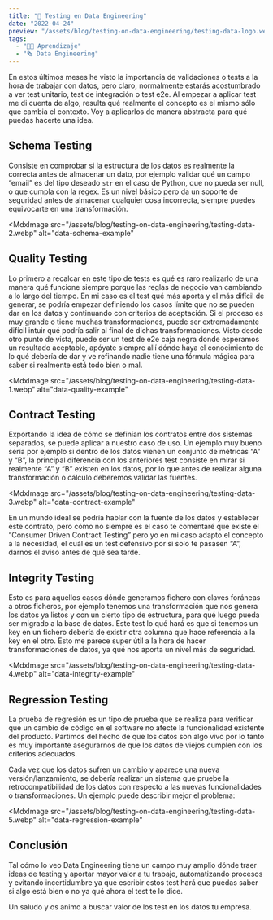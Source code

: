 ```yaml
---
title: "🧪 Testing en Data Engineering"
date: "2022-04-24"
preview: "/assets/blog/testing-on-data-engineering/testing-data-logo.webp"
tags:
  - "👨‍💻 Aprendizaje"
  - "🗞 Data Engineering"
---
```


En estos últimos meses he visto la importancia de validaciones o tests a la hora
de trabajar con datos, pero claro, normalmente estarás acostumbrado a ver test
unitario, test de integración o test e2e. Al empezar a aplicar test me di cuenta
de algo, resulta qué realmente el concepto es el mismo sólo que cambia el
contexto. Voy a aplicarlos de manera abstracta para qué puedas hacerte una idea.

## Schema Testing

Consiste en comprobar si la estructura de los datos es realmente la correcta
antes de almacenar un dato, por ejemplo validar qué un campo “email” es del tipo
deseado `str` en el caso de Python, que no pueda ser null, o que cumpla con la
regex. Es un nivel básico pero da un soporte de seguridad antes de almacenar
cualquier cosa incorrecta, siempre puedes equivocarte en una transformación.

<MdxImage
  src="/assets/blog/testing-on-data-engineering/testing-data-2.webp"
  alt="data-schema-example"
></MdxImage>

## Quality Testing

Lo primero a recalcar en este tipo de tests es qué es raro realizarlo de una
manera qué funcione siempre porque las reglas de negocio van cambiando a lo
largo del tiempo. En mi caso es el test qué más aporta y el más difícil de
generar, se podría empezar definiendo los casos límite que no se pueden dar en
los datos y continuando con criterios de aceptación. Si el proceso es muy grande
o tiene muchas transformaciones, puede ser extremadamente difícil intuir qué
podría salir al final de dichas transformaciones. Visto desde otro punto de
vista, puede ser un test de e2e caja negra donde esperamos un resultado
aceptable, apóyate siempre allí dónde haya el conocimiento de lo qué debería de
dar y ve refinando nadie tiene una fórmula mágica para saber si realmente está
todo bien o mal.

<MdxImage
  src="/assets/blog/testing-on-data-engineering/testing-data-1.webp"
  alt="data-quality-example"
></MdxImage>

## Contract Testing

Exportando la idea de cómo se definían los contratos entre dos sistemas
separados, se puede aplicar a nuestro caso de uso. Un ejemplo muy bueno sería
por ejemplo si dentro de los datos vienen un conjunto de métricas “A” y “B”, la
principal diferencia con los anteriores test consiste en mirar si realmente “A”
y “B” existen en los datos, por lo que antes de realizar alguna transformación o
cálculo deberemos validar las fuentes.

<MdxImage
  src="/assets/blog/testing-on-data-engineering/testing-data-3.webp"
  alt="data-contract-example"
></MdxImage>

En un mundo ideal se podría hablar con la fuente de los datos y establecer este
contrato, pero cómo no siempre es el caso te comentaré que existe el “Consumer
Driven Contract Testing” pero yo en mi caso adapto el concepto a la necesidad,
el cuál es un test defensivo por si solo te pasasen “A”, darnos el aviso antes
de qué sea tarde.

## Integrity Testing

Esto es para aquellos casos dónde generamos fichero con claves foráneas a otros
ficheros, por ejemplo tenemos una transformación que nos genera los datos ya
listos y con un cierto tipo de estructura, para qué luego pueda ser migrado a la
base de datos. Este test lo qué hará es que si tenemos un key en un fichero
debería de existir otra columna que hace referencia a la key en el otro. Esto me
parece super útil a la hora de hacer transformaciones de datos, ya qué nos
aporta un nivel más de seguridad.

<MdxImage
  src="/assets/blog/testing-on-data-engineering/testing-data-4.webp"
  alt="data-integrity-example"
></MdxImage>

## Regression Testing

La prueba de regresión es un tipo de prueba que se realiza para verificar que un
cambio de código en el software no afecte la funcionalidad existente del
producto. Partimos del hecho de que los datos son algo vivo por lo tanto es muy
importante asegurarnos de que los datos de viejos cumplen con los criterios
adecuados.

Cada vez que los datos sufren un cambio y aparece una nueva versión/lanzamiento,
se debería realizar un sistema que pruebe la retrocompatibilidad de los datos
con respecto a las nuevas funcionalidades o transformaciones. Un ejemplo puede
describir mejor el problema:

<MdxImage
  src="/assets/blog/testing-on-data-engineering/testing-data-5.webp"
  alt="data-regression-example"
></MdxImage>

## Conclusión

Tal cómo lo veo Data Engineering tiene un campo muy amplio dónde traer ideas de
testing y aportar mayor valor a tu trabajo, automatizando procesos y evitando
incertidumbre ya que escribir estos test hará que puedas saber si algo está bien
o no ya qué ahora el test te lo dice.

Un saludo y os animo a buscar valor de los test en los datos tu empresa.
